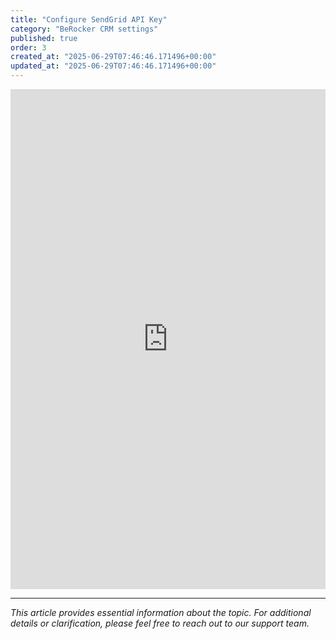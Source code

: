 ```yaml
---
title: "Configure SendGrid API Key"
category: "BeRocker CRM settings"
published: true
order: 3
created_at: "2025-06-29T07:46:46.171496+00:00"
updated_at: "2025-06-29T07:46:46.171496+00:00"
---
```


<iframe
  src="https://scribehow.com/embed/How_To_Configure_SendGrid_API_Key_in_BeRocker_Settings__5jfukj4QRWqrNFT6VYLD7Q?as=scrollable"
  width="100%"
  height="800"
  frameborder="0"
  allowfullscreen
></iframe>

---

_This article provides essential information about the topic. For additional details or clarification, please feel free to reach out to our support team._
